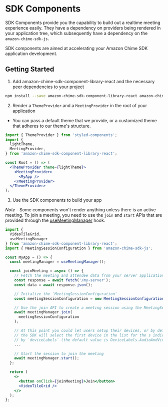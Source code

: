 <Meta title="SDK Components/Introduction" />

# SDK Components

SDK Components provide you the capability to build out a realtime meeting experience easily. They have a dependency on providers being rendered in your application tree, which subsequently have a dependency on the `amazon-chime-sdk-js`.

SDK components are aimed at accelerating your Amazon Chime SDK application development.

## Getting Started

1. Add amazon-chime-sdk-component-library-react and the necessary peer dependencies to your project

```sh
npm install --save amazon-chime-sdk-component-library-react amazon-chime-sdk-js styled-components styled-system
```

2. Render a `ThemeProvider` and a `MeetingProvider` in the root of your application

- You can pass a default theme that we provide, or a customized theme that adheres to our theme's structure.

```jsx
import { ThemeProvider } from 'styled-components';
import {
  lightTheme,
  MeetingProvider,
} from 'amazon-chime-sdk-component-library-react';

const Root = () => (
  <ThemeProvider theme={lightTheme}>
    <MeetingProvider>
      <MyApp />
    </MeetingProvider>
  </ThemeProvider>
);
```

3. Use the SDK components to build your app

_Note_ - Some components won't render anything unless there is an active meeting. To join a meeting, you need to use the `join` and `start` APIs that are provided through the [useMeetingManager](/docs/sdk-hooks-usemeetingmanager--page) hook.

```jsx
import {
  VideoTileGrid,
  useMeetingManager
} from 'amazon-chime-sdk-component-library-react';
import { MeetingSessionConfiguration } from 'amazon-chime-sdk-js';

const MyApp = () => {
  const meetingManager = useMeetingManager();

  const joinMeeting = async () => {
    // Fetch the meeting and attendee data from your server application
    const response = await fetch('/my-server');
    const data = await response.json();

    // Initalize the `MeetingSessionConfiguration`
    const meetingSessionConfiguration = new MeetingSessionConfiguration(data.Meeting, data.Attendee);

    // Use the join API to create a meeting session using the MeetingSessionConfiguration
    await meetingManager.join(
      meetingSessionConfiguration
    );

    // At this point you could let users setup their devices, or by default
    // the SDK will select the first device in the list for the s indicated
    // by `deviceLabels` (the default value is DeviceLabels.AudioAndVideo)
    ...

    // Start the session to join the meeting
    await meetingManager.start();
  };

  return (
    <>
      <button onClick={joinMeeting}>Join</button>
      <VideoTileGrid />
    </>
  );
};
```
